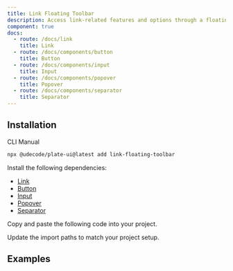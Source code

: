 ```yaml
---
title: Link Floating Toolbar
description: Access link-related features and options through a floating toolbar.
component: true
docs:
  - route: /docs/link
    title: Link
  - route: /docs/components/button
    title: Button
  - route: /docs/components/input
    title: Input
  - route: /docs/components/popover
    title: Popover
  - route: /docs/components/separator
    title: Separator
---
```


## Installation

<Tabs defaultValue="cli">

<TabsList>
<TabsTrigger value="cli">CLI</TabsTrigger>
<TabsTrigger value="manual">Manual</TabsTrigger>
</TabsList>
<TabsContent value="cli">

```bash
npx @udecode/plate-ui@latest add link-floating-toolbar
```

</TabsContent>

<TabsContent value="manual">

<Steps>

<Step>

Install the following dependencies:

- [Link](/docs/link)
- [Button](/docs/components/button)
- [Input](/docs/components/input)
- [Popover](/docs/components/popover)
- [Separator](/docs/components/separator)

</Step>

<Step>

Copy and paste the following code into your project.

</Step>

<ComponentSource name="link-floating-toolbar" />

<Step>

Update the import paths to match your project setup.

</Step>

</Steps>

</TabsContent>

</Tabs>

## Examples

<ComponentPreview name="playground-demo" id="link" />

<ComponentSource src="../../templates/plate-playground-template/src/lib/plate/plate-plugins.ts" />
